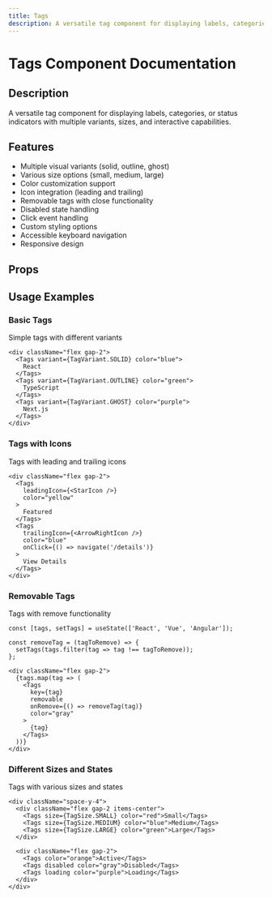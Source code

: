 ```yaml
---
title: Tags
description: A versatile tag component for displaying labels, categories, or status indicators with multiple variants, sizes, and interactive capabilities.
---
```



# Tags Component Documentation

## Description
A versatile tag component for displaying labels, categories, or status indicators with multiple variants, sizes, and interactive capabilities.

## Features
- Multiple visual variants (solid, outline, ghost)
- Various size options (small, medium, large)
- Color customization support
- Icon integration (leading and trailing)
- Removable tags with close functionality
- Disabled state handling
- Click event handling
- Custom styling options
- Accessible keyboard navigation
- Responsive design

## Props

<BlendTypeTable componentMeta={tagsMeta} />

## Usage Examples

### Basic Tags
Simple tags with different variants

```tsx
<div className="flex gap-2">
  <Tags variant={TagVariant.SOLID} color="blue">
    React
  </Tags>
  <Tags variant={TagVariant.OUTLINE} color="green">
    TypeScript
  </Tags>
  <Tags variant={TagVariant.GHOST} color="purple">
    Next.js
  </Tags>
</div>
```

### Tags with Icons
Tags with leading and trailing icons

```tsx
<div className="flex gap-2">
  <Tags 
    leadingIcon={<StarIcon />}
    color="yellow"
  >
    Featured
  </Tags>
  <Tags 
    trailingIcon={<ArrowRightIcon />}
    color="blue"
    onClick={() => navigate('/details')}
  >
    View Details
  </Tags>
</div>
```

### Removable Tags
Tags with remove functionality

```tsx
const [tags, setTags] = useState(['React', 'Vue', 'Angular']);

const removeTag = (tagToRemove) => {
  setTags(tags.filter(tag => tag !== tagToRemove));
};

<div className="flex gap-2">
  {tags.map(tag => (
    <Tags
      key={tag}
      removable
      onRemove={() => removeTag(tag)}
      color="gray"
    >
      {tag}
    </Tags>
  ))}
</div>
```

### Different Sizes and States
Tags with various sizes and states

```tsx
<div className="space-y-4">
  <div className="flex gap-2 items-center">
    <Tags size={TagSize.SMALL} color="red">Small</Tags>
    <Tags size={TagSize.MEDIUM} color="blue">Medium</Tags>
    <Tags size={TagSize.LARGE} color="green">Large</Tags>
  </div>
  
  <div className="flex gap-2">
    <Tags color="orange">Active</Tags>
    <Tags disabled color="gray">Disabled</Tags>
    <Tags loading color="purple">Loading</Tags>
  </div>
</div>
```

